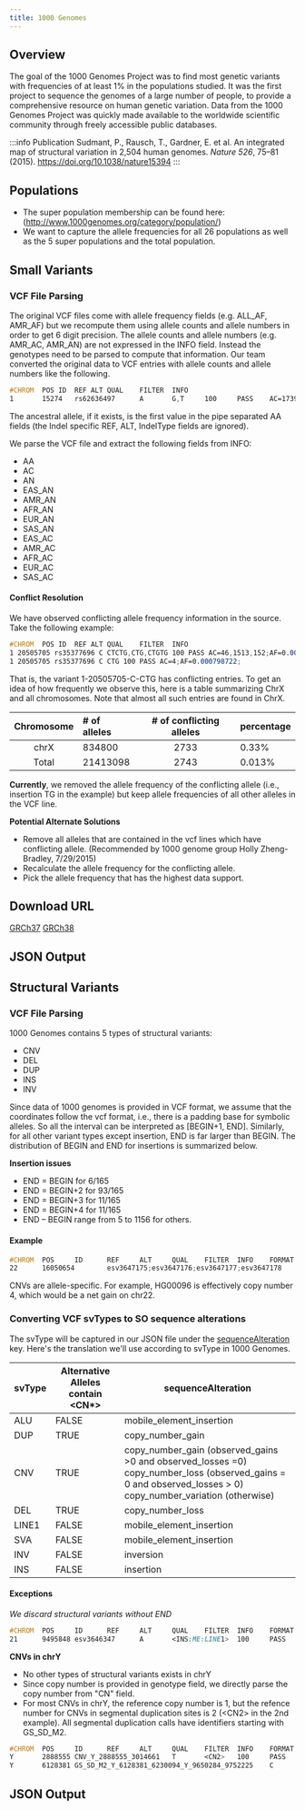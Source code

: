 ```yaml
---
title: 1000 Genomes
---
```



## Overview

The goal of the 1000 Genomes Project was to find most genetic variants with frequencies of at least 1% in the populations studied. It was the first project to sequence the genomes of a large number of people, to provide a comprehensive resource on human genetic variation. Data from the 1000 Genomes Project was quickly made available to the worldwide scientific community through freely accessible public databases.

:::info Publication
Sudmant, P., Rausch, T., Gardner, E. et al. An integrated map of structural variation in 2,504 human genomes. *Nature 526*, 75–81 (2015). https://doi.org/10.1038/nature15394
:::

## Populations
* The super population membership can be found here: (http://www.1000genomes.org/category/population/)
* We want to capture the allele frequencies for all 26 populations as well as the 5 super populations and the total population.

## Small Variants
### VCF File Parsing
The original VCF files come with allele frequency fields (e.g. ALL_AF, AMR_AF) but we recompute them using allele counts and allele numbers in order to get 6 digit precision. The allele counts and allele numbers (e.g. AMR_AC, AMR_AN) are not expressed in the INFO field. Instead the genotypes need to be parsed to compute that information. Our team converted the original data to VCF entries with allele counts and allele numbers like the following.

```scss
#CHROM	POS	ID	REF	ALT	QUAL	FILTER	INFO
1       15274   rs62636497      A       G,T     100     PASS    AC=1739,3210;AF=0.347244,0.640974;AN=5008;NS=2504;DP=23255;EAS_AF=0.4812,0.5188;AMR_AF=0.2752,0.7205;AFR_AF=0.323,0.6369;EUR_AF=0.2922,0.7078;SAS_AF=0.3497,0.6472;AA=g|||;VT=SNP;MULTI_ALLELIC;EAS_AN=1008;EAS_AC=485,523;EUR_AN=1006;EUR_AC=294,712;AFR_AN=1322;AFR_AC=427,842;AMR_AN=694;AMR_AC=191,500;SAS_AN=978;SAS_AC=342,633
```

The ancestral allele, if it exists, is the first value in the pipe separated AA fields (the Indel specific REF, ALT, IndelType fields are ignored).

We parse the VCF file and extract the following fields from INFO:
* AA
* AC
* AN
* EAS_AN
* AMR_AN
* AFR_AN
* EUR_AN
* SAS_AN
* EAS_AC
* AMR_AC
* AFR_AC
* EUR_AC
* SAS_AC


#### Conflict Resolution
We have observed conflicting allele frequency information in the source. Take the following example:
```scss
#CHROM	POS	ID	REF	ALT	QUAL	FILTER	INFO
1 20505705 rs35377696 C CTCTG,CTG,CTGTG 100 PASS AC=46,1513,152;AF=0.0091853,0.302117,0.0303514;
1 20505705 rs35377696 C CTG 100 PASS AC=4;AF=0.000798722;
```
That is, the variant 1-20505705-C-CTG has conflicting entries. To get an idea of how frequently we observe this, here is a table summarizing ChrX and all chromosomes. Note that almost all such entries are found in ChrX.

|Chromosome | \# of alleles    | \# of conflicting alleles | percentage|
|:---------:|:-----------------|:--------------:|:-----------------|
| chrX      |       834800     |       2733     |           0.33%  |
| Total     |       21413098   |       2743     |           0.013% |

**Currently**, we removed the allele frequency of the conflicting allele (i.e., insertion TG in the example) but keep allele frequencies of all other alleles in the VCF line.

**Potential Alternate Solutions**
* Remove all alleles that are contained in the vcf lines which have conflicting allele. (Recommended by 1000 genome group Holly Zheng-Bradley, 7/29/2015)
* Recalculate the allele frequency for the conflicting allele.
* Pick the allele frequency that has the highest data support.

## Download URL

[GRCh37](ftp://ftp.1000genomes.ebi.ac.uk/vol1/ftp/release/20130502/)
[GRCh38](http://ftp.1000genomes.ebi.ac.uk/vol1/ftp/data_collections/1000_genomes_project/release/20190312_biallelic_SNV_and_INDEL/)

## JSON Output

<JSONSNV />

## Structural Variants
### VCF File Parsing

1000 Genomes contains 5 types of structural variants:
* CNV
* DEL
* DUP
* INS
* INV

Since data of 1000 genomes is provided in VCF format, we assume that the coordinates follow the vcf format, i.e., there is a padding base for symbolic alleles. So all the interval can be interpreted as [BEGIN+1, END].
Similarly, for all other variant types except insertion, END is far larger than BEGIN. The distribution of BEGIN and END for insertions is summarized below.

**Insertion issues**
* END = BEGIN for 6/165
* END = BEGIN+2 for 93/165
* END = BEGIN+3 for 11/165
* END = BEGIN+4 for 11/165
* END – BEGIN range from 5 to 1156 for others.

#### Example

```scss
#CHROM  POS     ID      REF     ALT     QUAL    FILTER  INFO    FORMAT  HG00096 HG00097 HG00099 HG00100 HG00101 HG00102 HG00103
22      16050654        esv3647175;esv3647176;esv3647177;esv3647178     A       <CN0>,<CN2>,<CN3>,<CN4> 100     PASS  AC=9,87,599,20;AF=0.00179712,0.0173722,0.119609,0.00399361;AN=5008;CS=DUP_gs;END=16063474;NS=2504;SVTYPE=CNV;DP=22545;EAS_AF=0.001,0.0169,0.2361,0.0099;AMR_AF=0,0.0101,0.219,0.0072;AFR_AF=0.0061,0.0363,0.0053,0;EUR_AF=0,0.007,0.0944,0.003;SAS_AF=0,0.0082,0.1094,0.002;VT=SV       GT      3|0     0|0     0|0     0|0     0|0     0|0     0|4
```
CNVs are allele-specific. For example, HG00096 is effectively copy number 4, which would be a net gain on chr22.

### Converting VCF svTypes to SO sequence alterations
The svType will be captured in our JSON file under the [sequenceAlteration](http://www.sequenceontology.org/browser/current_svn/term/SO:0001059) key. Here's the translation we'll use according to svType in 1000 Genomes.

| svType | Alternative Alleles contain <CN\*>| sequenceAlteration                                            |
|--------|-----------------------------------|---------------------------------------------------------------|
| ALU    | FALSE                             | mobile_element_insertion                                      |
| DUP    | TRUE                              | copy_number_gain                                              |
| CNV    | TRUE                              | copy_number_gain (observed_gains >0 and observed_losses =0) <br/>copy_number_loss (observed_gains = 0 and observed_losses > 0) <br/>copy_number_variation (otherwise) |
| DEL    | TRUE                              | copy_number_loss                                              |
| LINE1  | FALSE                             | mobile_element_insertion                                      |
| SVA    | FALSE                             | mobile_element_insertion                                      |
| INV    | FALSE                             | inversion                                                     |
| INS    | FALSE                             | insertion                                                     |

#### Exceptions
*We discard structural variants without END*
```scss
#CHROM  POS     ID      REF     ALT     QUAL    FILTER  INFO    FORMAT  HG00096 HG00097 HG00099 HG00100 HG00101 HG00102 HG00103
21      9495848 esv3646347      A       <INS:ME:LINE1>  100     PASS   AC=1543;AF=0.308107;AN=5008;CS=L1_umary;MEINFO=LINE1,5669,6005,+;NS=2504;SVLEN=336;SVTYPE=LINE1;TSD=null;DP=20015;EAS_AF=0.3125;AMR_AF=0.2911;AFR_AF=0.3026;EUR_AF=0.2922;SAS_AF=0.3395;VT=SV   GT      0|0     1|1     1|0     0|1     1|0     1|0     0|0
```

**CNVs in chrY**
* No other types of structural variants exists in chrY
* Since copy number is provided in genotype field, we directly parse the copy number from "CN" field.
* For most CNVs in chrY, the reference copy number is 1, but the refence number for CNVs in segmental duplication sites is 2 (<CN2\> in the 2nd example). All segmental duplication calls have identifiers starting with GS_SD_M2.
```scss
#CHROM  POS     ID      REF     ALT     QUAL    FILTER  INFO    FORMAT  HG00096 HG00101 HG00103 HG00105 HG00107 HG00108
Y       2888555 CNV_Y_2888555_3014661   T       <CN2>   100     PASS    AC=1;AF=0.000817661;AN=1223;END=3014661;NS=1233;SVTYPE=CNV;AMR_AF=0.0000;AFR_AF=0.0000;EUR_AF=0.0000;SAS_AF=0.0019;EAS_AF=0.0000;VT=SV  GT:CN:CNL:CNP:CNQ:GP:GQ:PL      0:1:-1000,0,-58.45:-1000,0,-61.55:99:0,-61.55:99:0,585  0:1:-296.36,0,-16.6:-300.46,0,-19.7:99:0,-19.7:99:0,166 0:1:-1000,0,-39.44:-1000,0,-42.54:99:0,-42.54:99:0,394
Y       6128381 GS_SD_M2_Y_6128381_6230094_Y_9650284_9752225    C       <CN1>,<CN3>     100     PASS    AC=4,2;AF=0.00327065,0.00163532;AN=1223;END=6230094;NS=1233;SVTYPE=CNV;AMR_AF=0.0029,0.0029;AFR_AF=0.0016,0.0016;EUR_AF=0.0000,0.0000;SAS_AF=0.0038,0.0000;EAS_AF=0.0000,0.0000;VT=SV;EX_TARGET GT:CN:CNL:CNP:CNQ:GP:GQ 0:2:-1000,-138.78,0,-38.53:-1000,-141.27,0,-41.33:99:0,-141.27,-41.33:99        0:2:-1000,-53.32,0,-17.85:-1000,-55.81,0,-20.64:99:0,-55.81,-20.64:99   0:2:-1000,-71.83,0,-32.5:-1000,-74.32,0,-35.29:99:0,-74.32,-35.29:99    0:2:-1000,-60.96,0,-20.29:-1000,-63.45,0,-23.08:99:0,-63.45,-23.08:99   0:2:-1000,-77.6,0,-31.45:-1000,-80.09,0,-34.24:99:0,-80.09,-34.24:99
```
## JSON Output

<JSONSV />
